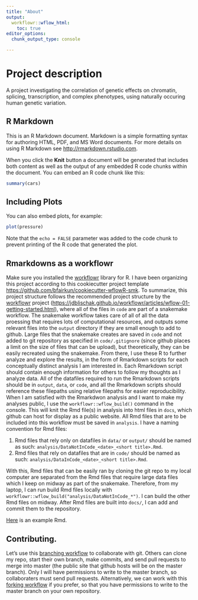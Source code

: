 ```yaml
---
title: "About"
output:
  workflowr::wflow_html:
    toc: true
editor_options:
  chunk_output_type: console

---
```


# Project description

A project investigating the correlation of genetic effects on chromatin, splicing, transcription, and complex phenotypes, using naturally occuring human genetic variation.


## R Markdown

This is an R Markdown document. Markdown is a simple formatting syntax for authoring HTML, PDF, and MS Word documents. For more details on using R Markdown see <http://rmarkdown.rstudio.com>.

When you click the **Knit** button a document will be generated that includes both content as well as the output of any embedded R code chunks within the document. You can embed an R code chunk like this:

```r
summary(cars)
```

## Including Plots

You can also embed plots, for example:

```r
plot(pressure)
```

Note that the `echo = FALSE` parameter was added to the code chunk to prevent printing of the R code that generated the plot.

## Rmarkdowns as a workflowr

Make sure you installed the [workflowr](https://jdblischak.github.io/workflowr/) library for R. I have been organizing this project according to this cookiecutter project template [https://github.com/bfairkun/cookiecutter-wflowR-smk](https://github.com/bfairkun/cookiecutter-wflowR-smk). To summarize, this project structure follows the recommended project structure by the [workflowr](https://jdblischak.github.io/workflowr/) project ([https://jdblischak.github.io/workflowr/articles/wflow-01-getting-started.html](https://jdblischak.github.io/workflowr/articles/wflow-01-getting-started.html)), where all of the files in `code` are part of a snakemake workflow. The snakemake workflow takes care of all of all the data proessing that requires lots of computational resources, and outputs some relevant files into the `output` directory if they are small enough to add to github. Large files that the snakemake creates are saved in `code` and not added to git repository as specified in `code/.gitignore` (since github places a limit on the size of files that can be upload), but theoretically, they can be easily recreated using the snakemake. From there, I use these R to further analyze and explore the results, in the form of Rmarkdown scripts for each conceptually distinct analysis I am interested in. Each Rmarkdown script should contain enough information for others to follow my thoughts as I analyze data. All of the datafiles required to run the Rmarkdown scripts should be in `output`, `data`, or `code`, and all the Rmarkdown scripts should reference these filepaths using relative filepaths for easier reproducibility. When I am satisfied with the Rmarkdwon analysis and I want to make my analyses public, I use the `workflowr::wflow_build()` command in the console. This will knit the Rmd file(s) in analysis into html files in `docs`, which github can host for display as a public website. All Rmd files that are to be included into this workflow must be saved in `analysis`. I have a naming convention for Rmd files:

1. Rmd files that rely only on datafiles in `data/` or `output/` should be named as such: `analysis/DataNotInCode_<date>_<short title>.Rmd`.
1. Rmd files that rely on datafiles that are in `code/` should be named as such: `analysis/DataInCode_<date>_<short title>.Rmd`.

With this, Rmd files that can be easily ran by cloning the git repo to my local computer are separated from the Rmd files that require large data files which I keep on midway as part of the snakemake. Therefore, from my laptop, I can run build Rmd files locally with `workflowr::wflow_build("analysis/DataNotInCode_*")`. I can build the other Rmd files on midway. After Rmd files are built into `docs/`, I can add and commit them to the repository.

[Here](DataInCode_20200821_H3K4me3AndEqtl.html) is an example Rmd.

## Contributing.

Let's use this [branching workflow](https://www.atlassian.com/git/tutorials/comparing-workflows/feature-branch-workflow) to collaborate with git. Others can clone my repo, start their own branch, make commits, and send pull requests to merge into master (the public site that github hosts will be on the master branch). Only I will have permissions to write to the master branch, so collaboraters must send pull requests. Alternatively, we can work with this [forking workflow](https://www.atlassian.com/git/tutorials/comparing-workflows/forking-workflow) if you prefer, so that you have permissions to write to the master branch on your own repository.

